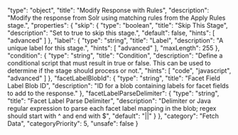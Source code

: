   "type": "object",
  "title": "Modify Response with Rules",
  "description": "Modify the response from Solr using matching rules from the Apply Rules stage.",
  "properties": {
    "skip": {
      "type": "boolean",
      "title": "Skip This Stage",
      "description": "Set to true to skip this stage.",
      "default": false,
      "hints": [
        "advanced"
      ]
    },
    "label": {
      "type": "string",
      "title": "Label",
      "description": "A unique label for this stage.",
      "hints": [
        "advanced"
      ],
      "maxLength": 255
    },
    "condition": {
      "type": "string",
      "title": "Condition",
      "description": "Define a conditional script that must result in true or false. This can be used to determine if the stage should process or not.",
      "hints": [
        "code",
        "javascript",
        "advanced"
      ]
    },
    "facetLabelBlobId": {
      "type": "string",
      "title": "Facet Field Label Blob ID",
      "description": "ID for a blob containing labels for facet fields to add to the response."
    },
    "facetLabelParseDelimiter": {
      "type": "string",
      "title": "Facet Label Parse Delimiter",
      "description": "Delimiter or Java regular expression to parse each facet label mapping in the blob; regex should start with ^ and end with $",
      "default": "||"
    }
  },
  "category": "Fetch Data",
  "categoryPriority": 5,
  "unsafe": false
}
